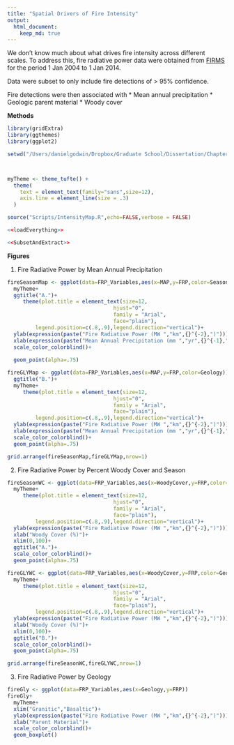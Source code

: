 ```yaml
---
title: "Spatial Drivers of Fire Intensity"
output:
  html_document:
    keep_md: true
---
```


We don't know much about what drives fire intensity across different scales. To address this, fire radiative power data were obtained from [FIRMS](https://earthdata.nasa.gov/data/near-real-time-data/firms) for the period 1 Jan 2004 to 1 Jan 2014.

Data were subset to only include fire detections of > 95% confidence.

Fire detections were then associated with
* Mean annual precipitation
* Geologic parent material
* Woody cover

**Methods**
```r

library(gridExtra)
library(ggthemes)
library(ggplot2)

setwd("/Users/danielgodwin/Dropbox/Graduate School/Dissertation/Chapter 2 - Ignition Variation/SpatialDriversofTopKill")



myTheme <- theme_tufte() +
  theme(
    text = element_text(family="sans",size=12),
    axis.line = element_line(size = .3)
  )
```

```r
source("Scripts/IntensityMap.R",echo=FALSE,verbose = FALSE)
```

```r
<<loadEverything>>
```

```r
<<SubsetAndExtract>>
```
**Figures**

1. Fire Radiative Power by Mean Annual Precipitation
```r
fireSeasonMap <- ggplot(data=FRP_Variables,aes(x=MAP,y=FRP,color=Season))+
  myTheme+
  ggtitle("A.")+
     theme(plot.title = element_text(size=12,
                                  hjust="0",
                                  family = "Arial",
                                  face="plain"),
         legend.position=c(.8,.9),legend.direction="vertical")+
  ylab(expression(paste("Fire Radiative Power (MW ","km",{}^{-2},")")))+
  xlab(expression(paste("Mean Annual Precipitation (mm ","yr",{}^{-1},")")))+
  scale_color_colorblind()+
  
  geom_point(alpha=.75)

fireGLYMap <- ggplot(data=FRP_Variables,aes(x=MAP,y=FRP,color=Geology))+
  ggtitle("B.")+
  myTheme+
     theme(plot.title = element_text(size=12,
                                  hjust="0",
                                  family = "Arial",
                                  face="plain"),
         legend.position=c(.8,.9),legend.direction="vertical")+
  ylab(expression(paste("Fire Radiative Power (MW ","km",{}^{-2},")")))+
  xlab(expression(paste("Mean Annual Precipitation (mm ","yr",{}^{-1},")")))+
  scale_color_colorblind()+
  geom_point(alpha=.75)

grid.arrange(fireSeasonMap,fireGLYMap,nrow=1)
```
2. Fire Radiative Power by Percent Woody Cover and Season
```r
fireSeasonWC <- ggplot(data=FRP_Variables,aes(x=WoodyCover,y=FRP,color=Season))+
  myTheme+
     theme(plot.title = element_text(size=12,
                                  hjust="0",
                                  family = "Arial",
                                  face="plain"),
         legend.position=c(.8,.9),legend.direction="vertical")+
  ylab(expression(paste("Fire Radiative Power (MW ","km",{}^{-2},")")))+
  xlab("Woody Cover (%)")+
  xlim(0,100)+
  ggtitle("A.")+
  scale_color_colorblind()+
  geom_point(alpha=.75)

fireGLYWC <- ggplot(data=FRP_Variables,aes(x=WoodyCover,y=FRP,color=Geology))+
  myTheme+
     theme(plot.title = element_text(size=12,
                                  hjust="0",
                                  family = "Arial",
                                  face="plain"),
         legend.position=c(.8,.9),legend.direction="vertical")+
  ylab(expression(paste("Fire Radiative Power (MW ","km",{}^{-2},")")))+
  xlab("Woody Cover (%)")+
  xlim(0,100)+
  ggtitle("B.")+
  scale_color_colorblind()+
  geom_point(alpha=.75)

grid.arrange(fireSeasonWC,fireGLYWC,nrow=1)
```
3. Fire Radiative Power by Geology

```r
fireGly <- ggplot(data=FRP_Variables,aes(x=Geology,y=FRP))
fireGly+
  myTheme+
  xlim("Granitic","Basaltic")+
  ylab(expression(paste("Fire Radiative Power (MW ","km",{}^{-2},")")))+
  xlab("Parent Material")+
  scale_color_colorblind()+
  geom_boxplot()
```